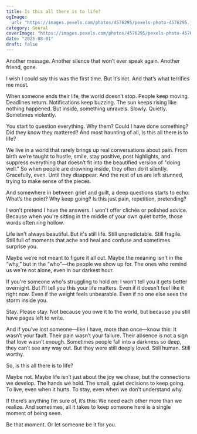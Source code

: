 ```yaml
---
title: Is this all there is to life?
ogImage:
  url: "https://images.pexels.com/photos/4576295/pexels-photo-4576295.jpeg"
category: Genral
coverImage: "https://images.pexels.com/photos/4576295/pexels-photo-4576295.jpeg"
date: "2025-08-01"
draft: false
---
```


Another message.
Another silence that won’t ever speak again.
Another friend, gone.

I wish I could say this was the first time. But it’s not.
And that’s what terrifies me most.

When someone ends their life, the world doesn’t stop. People keep moving. Deadlines return. Notifications keep buzzing. The sun keeps rising like nothing happened. But inside, something unravels. Slowly. Quietly. Sometimes violently.

You start to question everything.
Why them?
Could I have done something?
Did they know they mattered?
And most haunting of all,
Is this all there is to life?

We live in a world that rarely brings up real conversations about pain. From birth we’re taught to hustle, smile, stay positive, post highlights, and suppress everything that doesn’t fit into the beautified version of "doing well."
So when people are drowning inside, they often do it silently. Gracefully, even. Until they disappear. And the rest of us are left stunned, trying to make sense of the pieces.

And somewhere in between grief and guilt, a deep questions starts to echo:
What’s the point?
Why keep going?
Is this just pain, repetition, pretending?

I won’t pretend I have the answers.
I won't offer clichés or polished advice.
Because when you're sitting in the middle of your own quiet battle, those words often ring hollow.

Life isn't always beautiful.
But it's still life.
Still unpredictable. Still fragile. Still full of moments that ache and heal and confuse and sometimes surprise you.

Maybe we’re not meant to figure it all out. Maybe the meaning isn't in the “why,” but in the “who”—the people we show up for. The ones who remind us we're not alone, even in our darkest hour.

If you're someone who's struggling to hold on:
I won’t tell you it gets better overnight. But I’ll tell you this your life matters. Even if it doesn’t feel like it right now. Even if the weight feels unbearable. Even if no one else sees the storm inside you.

Stay.
Please stay.
Not because you owe it to the world, but because you still have pages left to write.

And if you’ve lost someone—like I have, more than once—know this:
It wasn’t your fault.
Their pain wasn’t your failure.
Their absence is not a sign that love wasn’t enough.
Sometimes people fall into a darkness so deep, they can’t see any way out. But they were still deeply loved. Still human. Still worthy.

So, is this all there is to life?

Maybe not.
Maybe life isn’t just about the joy we chase, but the connections we develop. The hands we hold. The small, quiet decisions to keep going.
To live, even when it hurts.
To stay, even when we don’t understand why.

If there’s anything I’m sure of, it’s this:
We need each other more than we realize.
And sometimes, all it takes to keep someone here is a single moment of being seen.

Be that moment.
Or let someone be it for you.